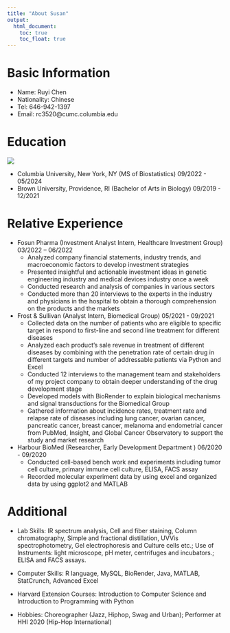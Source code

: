 ```yaml
---
title: "About Susan"
output: 
  html_document:
    toc: true
    toc_float: true 
---
```



# Basic Information
* Name: Ruyi Chen
* Nationality: Chinese
* Tel: 646-942-1397
* Email: rc3520@cumc.columbia.edu

# Education
![](images/Graduation.jpg)

* Columbia University, New York, NY (MS of Biostatistics)                       09/2022 - 05/2024
* Brown University, Providence, RI  (Bachelor of Arts in Biology)               09/2019 - 12/2021 

# Relative Experience
* Fosun Pharma (Investment Analyst Intern, Healthcare Investment Group)         03/2022 – 06/2022     
  * Analyzed company financial statements, industry trends, and macroeconomic factors to develop investment strategies
  * Presented insightful and actionable investment ideas in genetic engineering industry and medical devices industry once a week
  *	Conducted research and analysis of companies in various sectors
  *	Conducted more than 20 interviews to the experts in the industry and physicians in the hospital to obtain a thorough comprehension on the products and the markets

* Frost & Sullivan  (Analyst Intern, Biomedical Group)                          05/2021 - 09/2021
  * Collected data on the number of patients who are eligible to specific target in respond to first-line and second line treatment for different diseases 
  * Analyzed each product’s sale revenue in treatment of different diseases by combining with the penetration rate of certain drug in different targets and number of addressable patients via Python and Excel 
  * Conducted 12 interviews to the management team and stakeholders of my project company to obtain deeper understanding of the drug development stage  
  * Developed models with BioRender to explain biological mechanisms and signal transductions for the Biomedical Group  
  *	Gathered information about incidence rates, treatment rate and relapse rate of diseases including lung cancer, ovarian cancer, pancreatic cancer, breast cancer, melanoma and endometrial cancer from PubMed, Insight, and Global Cancer Observatory to support the study and market research  

* Harbour BioMed  (Researcher, Early Development Department )                   06/2020 - 09/2020 
  *	Conducted cell-based bench work and experiments including tumor cell culture, primary immune cell culture, ELISA, FACS assay  
  * Recorded molecular experiment data by using excel and organized data by using ggplot2 and MATLAB

# Additional
* Lab Skills: IR spectrum analysis, Cell and fiber staining, Column chromatography, Simple and fractional distillation, UVVis spectrophotometry, Gel electrophoresis and Culture cells etc.; Use of Instruments: light microscope, pH meter, centrifuges and incubators.; ELISA and FACS assays. 

* Computer Skills: R language, MySQL, BioRender, Java, MATLAB, StatCrunch, Advanced Excel 

* Harvard Extension Courses: Introduction to Computer Science and Introduction to Programming with Python 

* Hobbies: Choreographer (Jazz, Hiphop, Swag and Urban); Performer at HHI 2020 (Hip-Hop International) 






